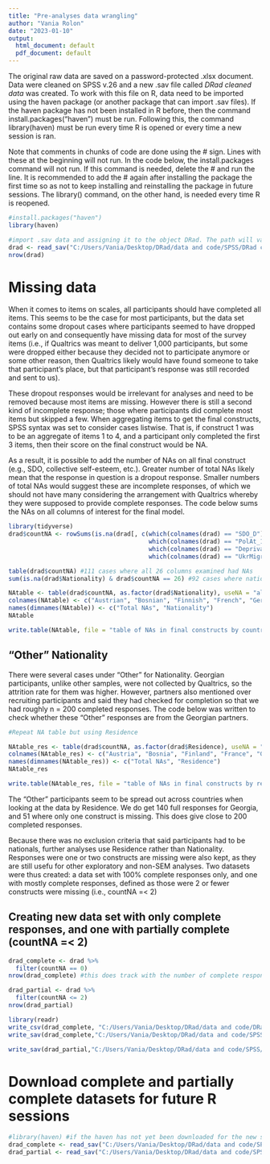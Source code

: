 ```yaml
---
title: "Pre-analyses data wrangling"
author: "Vania Rolon"
date: "2023-01-10"
output:
  html_document: default
  pdf_document: default
---
```


The original raw data are saved on a password-protected .xlsx document. Data were cleaned on SPSS v.26 and a new .sav file called *DRad cleaned data* was created. To work with this file on R, data need to be imported using the haven package (or another package that can import .sav files). If the haven package has not been installed in R before, then the command install.packages("haven") must be run. Following this, the command library(haven) must be run every time R is opened or every time a new session is ran.

Note that comments in chunks of code are done using the # sign. Lines with these at the beginning will not run. In the code below, the install.packages command will not run. If this command is needed, delete the # and run the line. It is recommended to add the # again after installing the package the first time so as not to keep installing and reinstalling the package in future sessions. The library() command, on the other hand, is needed every time R is reopened.

```r
#install.packages("haven")
library(haven)

#import .sav data and assigning it to the object DRad. The path will vary from user to user, as everyone will have saved the cleaned data in different locations of their devices. Replace this path accordingly
drad <- read_sav("C:/Users/Vania/Desktop/DRad/data and code/SPSS/DRad cleaned data.sav")
nrow(drad)
```

# Missing data

When it comes to items on scales, all participants should have completed all items. This seems to be the case for most participants, but the data set contains some dropout cases where participants seemed to have dropped out early on and consequently have missing data for most of the survey items (i.e., if Qualtrics was meant to deliver 1,000 participants, but some were dropped either because they decided not to participate anymore or some other reason, then Qualtrics likely would have found someone to take that participant's place, but that participant's response was still recorded and sent to us).

These dropout responses would be irrelevant for analyses and need to be removed because most items are missing. However there is still a second kind of incomplete response; those where participants did complete most items but skipped a few. When aggregating items to get the final constructs, SPSS syntax was set to consider cases listwise. That is, if construct 1 was to be an aggregate of items 1 to 4, and a participant only completed the first 3 items, then their score on the final construct would be NA.

As a result, it is possible to add the number of NAs on all final construct (e.g., SDO, collective self-esteem, etc.). Greater number of total NAs likely mean that the response in question is a dropout response. Smaller numbers of total NAs would suggest these are incomplete responses, of which we should not have many considering the arrangement with Qualtrics whereby they were supposed to provide complete responses. The code below sums the NAs on all columns of interest for the final model.

```r
library(tidyverse)
drad$countNA <- rowSums(is.na(drad[, c(which(colnames(drad) == "SDO_D"):which(colnames(drad) == "Alienation"), 
                                       which(colnames(drad) == "PolAt_1"), which(colnames(drad) == "PolAt_2"),
                                       which(colnames(drad) == "Deprivation_1"), which(colnames(drad) == "Deprivation_2"),
                                       which(colnames(drad) == "UkrMigrant"), which(colnames(drad) == "RusMigrant"))]))

table(drad$countNA) #111 cases where all 26 columns examined had NAs
sum(is.na(drad$Nationality) & drad$countNA == 26) #92 cases where nationality AND all 26 columns are missing, need to make table by countNA and Nationality. The 92 cases where nationality and the columns are missing are dropouts

NAtable <- table(drad$countNA, as.factor(drad$Nationality), useNA = "always")
colnames(NAtable) <- c("Austrian", "Bosnian", "Finnish", "French", "German", "Hungarian", "Israeli", "Italian", "Jordanian", "Kosovan", "Polish", "Serbian", "Slovenian", "Turkish", "Georgian", "English", "Other", "NAs")
names(dimnames(NAtable)) <- c("Total NAs", "Nationality")
NAtable

write.table(NAtable, file = "table of NAs in final constructs by country.txt", sep = ",", quote = FALSE, row.names = TRUE)
```

## "Other" Nationality

There were several cases under "Other" for Nationality. Georgian participants, unlike other samples, were not collected by Qualtrics, so the attrition rate for them was higher. However, partners also mentioned over recruiting participants and said they had checked for completion so that we had roughly n = 200 completed responses. The code below was written to check whether these "Other" responses are from the Georgian partners.

```r
#Repeat NA table but using Residence

NAtable_res <- table(drad$countNA, as.factor(drad$Residence), useNA = "always")
colnames(NAtable_res) <- c("Austria", "Bosnia", "Finland", "France", "Georgia", "Germany", "Hungary", "Israel", "Italy", "Jordan", "Kosovo", "Poland", "Serbia", "Slovenia", "Turkey", "UK", "NAs")
names(dimnames(NAtable_res)) <- c("Total NAs", "Residence")
NAtable_res

write.table(NAtable_res, file = "table of NAs in final constructs by residence.txt", sep = ",", quote = FALSE, row.names = TRUE)
```

The "Other" participants seem to be spread out across countries when looking at the data by Residence. We do get 140 full responses for Georgia, and 51 where only one construct is missing. This does give close to 200 completed responses.

Because there was no exclusion criteria that said participants had to be nationals, further analyses use Residence rather than Nationality. Responses were one or two constructs are missing were also kept, as they are still usefu for other exploratory and non-SEM analyses. Two datasets were thus created: a data set with 100% complete responses only, and one with mostly complete responses, defined as those were 2 or fewer constructs were missing (i.e., countNA =< 2)

## Creating new data set with only complete responses, and one with partially complete (countNA =< 2)

```r
drad_complete <- drad %>%
  filter(countNA == 0)
nrow(drad_complete) #this does track with the number of complete responses in both the Nationality and Residence tables

drad_partial <- drad %>%
  filter(countNA <= 2)
nrow(drad_partial)

library(readr)
write_csv(drad_complete, "C:/Users/Vania/Desktop/DRad/data and code/DRad complete responses for SEM.csv") #keeps less detail than .sav
write_sav(drad_complete,"C:/Users/Vania/Desktop/DRad/data and code/SPSS/complete responses for SEM.sav")

write_sav(drad_partial,"C:/Users/Vania/Desktop/DRad/data and code/SPSS/partially complete responses for SEM.sav")
```

# Download complete and partially complete datasets for future R sessions

```r
#library(haven) #if the haven has not yet been downloaded for the new session
drad_complete <- read_sav("C:/Users/Vania/Desktop/DRad/data and code/SPSS/complete responses for SEM.sav")
drad_partial <- read_sav("C:/Users/Vania/Desktop/DRad/data and code/SPSS/partially complete responses for SEM.sav")
```
